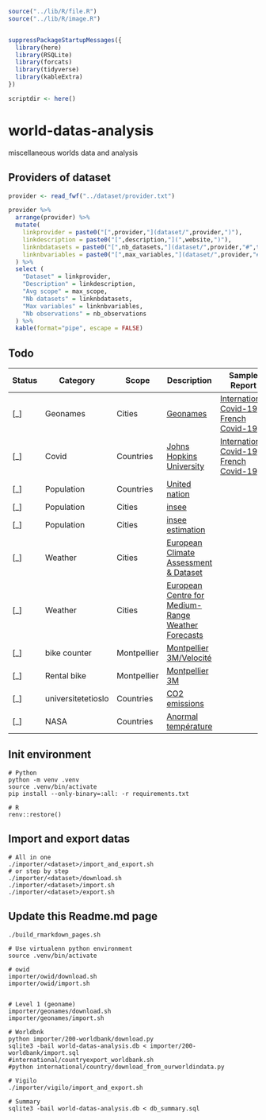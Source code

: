 <!-- ===================================================================== -->
<!-- This file is generated from `r gsub(".*\\.tpl/",".tpl/",knitr::current_input(dir=TRUE))` -->
<!-- ===================================================================== -->


``` r

source("../lib/R/file.R")
source("../lib/R/image.R")


suppressPackageStartupMessages({
  library(here)
  library(RSQLite)
  library(forcats)
  library(tidyverse) 
  library(kableExtra)
})

scriptdir <- here()
```


# world-datas-analysis
miscellaneous worlds data and analysis

## Providers of dataset

``` r

provider <- read_fwf("../dataset/provider.txt")

provider %>%
  arrange(provider) %>%
  mutate(
    linkprovider = paste0("[",provider,"](dataset/",provider,")"),
    linkdescription = paste0("[",description,"](",website,")"),
    linknbdatasets = paste0("[",nb_datasets,"](dataset/",provider,"#",tolower(provider),"-datasets)"),
    linknbvariables = paste0("[",max_variables,"](dataset/",provider,"#",tolower(provider),"-variables)")
  ) %>%
  select (
    "Dataset" = linkprovider,
    "Description" = linkdescription,
    "Avg scope" = max_scope,
    "Nb datasets" = linknbdatasets,
    "Max variables" = linknbvariables,
    "Nb observations" = nb_observations
  ) %>%
  kable(format="pipe", escape = FALSE)
```

## Todo

| Status | Category                    | Scope       | Description                                                                                                                             | Sample Report                                                                                                       |
|--------|-----------------------------|-------------|-----------------------------------------------------------------------------------------------------------------------------------------|---------------------------------------------------------------------------------------------------------------------|
| [_]    | Geonames                    | Cities      | [Geonames](https://download.geonames.org/export/dump/)                                                                  | [International Covid-19](international/covid-19/README.md) / [French Covid-19](countries/french/covid-19/README.md) |
| [_]    | Covid                       | Countries   | [Johns Hopkins University](https://github.com/CSSEGISandData/COVID-19)                                                                  | [International Covid-19](international/covid-19/README.md) / [French Covid-19](countries/french/covid-19/README.md) |
| [_]    | Population                  | Countries   | [United nation](https://population.un.org/wpp/Download/Standard/Population/)                                                            |                                                                                                                     |
| [_]    | Population                  | Cities      | [insee](https://www.insee.fr/fr/information/2008354)                                                                                    |                                                                                                                     |
| [_]    | Population                  | Cities      | [insee estimation](https://www.insee.fr/fr/statistiques/1893198)                                                                        |                                                                                                                     |
| [_]    | Weather                     | Cities      | [European Climate Assessment & Dataset](https://www.ecad.eu/dailydata/predefinedseries.php)                                             |                                                                                                                     |
| [_]    | Weather                     | Cities      | [European Centre for Medium-Range Weather Forecasts](https://confluence.ecmwf.int/display/WEBAPI/Accessing+ECMWF+data+servers+in+batch) |                                                                                                                     |
| [_]    | bike counter                | Montpellier | [Montpellier 3M/Velocité](https://compteurs.velocite-montpellier.fr/)                                                                   |                                                                                                                     |
| [_]    | Rental bike                 | Montpellier | [Montpellier 3M](https://data.montpellier3m.fr/dataset/courses-des-velos-velomagg-de-montpellier-mediterranee-metropole)                |                                                                                                                     |
| [_]    | universitetetioslo          | Countries   | [CO2 emissions](https://folk.universitetetioslo.no/roberan/GCB2020.shtml)                                                               |                                                                                                                     |
| [_]    | NASA                        | Countries   | [Anormal température](https://data.giss.nasa.gov/gistemp/)                                                                              |                                                                                                                     |

## Init environment

```
# Python
python -m venv .venv
source .venv/bin/activate
pip install --only-binary=:all: -r requirements.txt

# R
renv::restore()
```

## Import and export datas

```
# All in one
./importer/<dataset>/import_and_export.sh
# or step by step
./importer/<dataset>/download.sh
./importer/<dataset>/import.sh
./importer/<dataset>/export.sh
```
## Update this Readme.md page
```
./build_rmarkdown_pages.sh
```


```
# Use virtualenn python environment
source .venv/bin/activate

# owid
importer/owid/download.sh
importer/owid/import.sh


# Level 1 (geoname)
importer/geonames/download.sh
importer/geonames/import.sh

# Worldbnk
python importer/200-worldbank/download.py
sqlite3 -bail world-datas-analysis.db < importer/200-worldbank/import.sql
#international/countryexport_worldbank.sh
#python international/country/download_from_ourworldindata.py

# Vigilo
./importer/vigilo/import_and_export.sh

# Summary
sqlite3 -bail world-datas-analysis.db < db_summary.sql
```